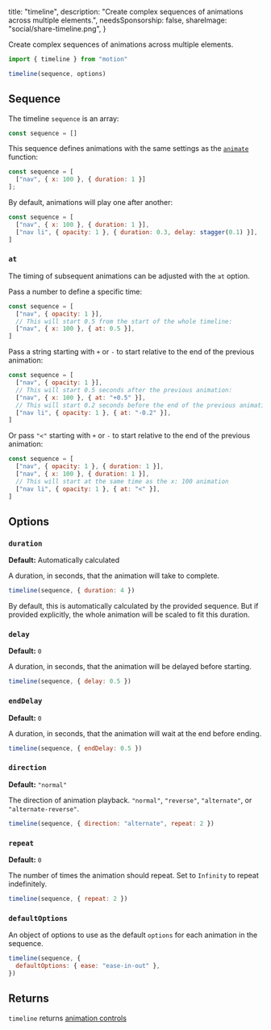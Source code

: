 
  title: "timeline",
  description:
    "Create complex sequences of animations across multiple elements.",
  needsSponsorship: false,
  shareImage: "social/share-timeline.png",
}

Create complex sequences of animations across multiple elements.

```javascript
import { timeline } from "motion"

timeline(sequence, options)
```

## Sequence

The timeline `sequence` is an array:

```javascript
const sequence = []
```

This sequence defines animations with the same settings as the [`animate`](/dom/animate) function:

<!-- prettier-ignore -->
```javascript
const sequence = [
  ["nav", { x: 100 }, { duration: 1 }]
];
```

By default, animations will play one after another:

```javascript
const sequence = [
  ["nav", { x: 100 }, { duration: 1 }],
  ["nav li", { opacity: 1 }, { duration: 0.3, delay: stagger(0.1) }],
]
```

### `at`

The timing of subsequent animations can be adjusted with the `at` option.

Pass a number to define a specific time:

```javascript
const sequence = [
  ["nav", { opacity: 1 }],
  // This will start 0.5 from the start of the whole timeline:
  ["nav", { x: 100 }, { at: 0.5 }],
]
```

Pass a string starting with `+` or `-` to start relative to the end of the previous animation:

```javascript
const sequence = [
  ["nav", { opacity: 1 }],
  // This will start 0.5 seconds after the previous animation:
  ["nav", { x: 100 }, { at: "+0.5" }],
  // This will start 0.2 seconds before the end of the previous animation:
  ["nav li", { opacity: 1 }, { at: "-0.2" }],
]
```

Or pass `"<"` starting with `+` or `-` to start relative to the end of the previous animation:

```javascript
const sequence = [
  ["nav", { opacity: 1 }, { duration: 1 }],
  ["nav", { x: 100 }, { duration: 1 }],
  // This will start at the same time as the x: 100 animation
  ["nav li", { opacity: 1 }, { at: "<" }],
]
```

## Options

### `duration`

**Default:** Automatically calculated

A duration, in seconds, that the animation will take to complete.

```javascript
timeline(sequence, { duration: 4 })
```

By default, this is automatically calculated by the provided sequence. But if provided explicitly, the whole animation will be scaled to fit this duration.

### `delay`

**Default:** `0`

A duration, in seconds, that the animation will be delayed before starting.

```javascript
timeline(sequence, { delay: 0.5 })
```

### `endDelay`

**Default:** `0`

A duration, in seconds, that the animation will wait at the end before ending.

```javascript
timeline(sequence, { endDelay: 0.5 })
```

### `direction`

**Default:** `"normal"`

The direction of animation playback. `"normal"`, `"reverse"`, `"alternate"`, or `"alternate-reverse"`.

```javascript
timeline(sequence, { direction: "alternate", repeat: 2 })
```

### `repeat`

**Default:** `0`

The number of times the animation should repeat. Set to `Infinity` to repeat indefinitely.

```javascript
timeline(sequence, { repeat: 2 })
```

### `defaultOptions`

An object of options to use as the default `options` for each animation in the sequence.

```javascript
timeline(sequence, {
  defaultOptions: { ease: "ease-in-out" },
})
```

## Returns

`timeline` returns [animation controls](/dom/controls)
